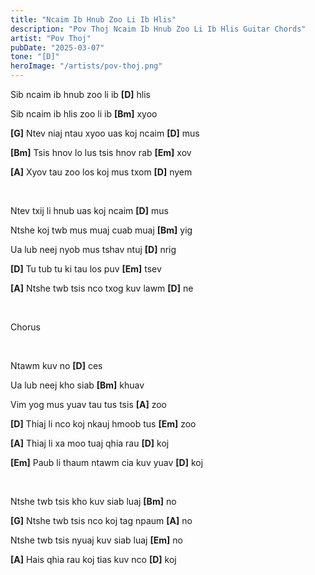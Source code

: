 ```yaml
---
title: "Ncaim Ib Hnub Zoo Li Ib Hlis"
description: "Pov Thoj Ncaim Ib Hnub Zoo Li Ib Hlis Guitar Chords"
artist: "Pov Thoj"
pubDate: "2025-03-07"
tone: "[D]"
heroImage: "/artists/pov-thoj.png"
---
```


Sib ncaim ib hnub zoo li ib <b>[D]</b> hlis

Sib ncaim ib hlis zoo li ib <b>[Bm]</b> xyoo

<b>[G]</b> Ntev niaj ntau xyoo uas koj ncaim <b>[D]</b> mus

<b>[Bm]</b> Tsis hnov lo lus tsis hnov rab <b>[Em]</b> xov

<b>[A]</b> Xyov tau zoo los koj mus txom <b>[D]</b> nyem

<br />

Ntev txij li hnub uas koj ncaim <b>[D]</b> mus

Ntshe koj twb mus muaj cuab muaj <b>[Bm]</b> yig

Ua lub neej nyob mus tshav ntuj <b>[D]</b> nrig

<b>[D]</b> Tu tub tu ki tau los puv <b>[Em]</b> tsev

<b>[A]</b> Ntshe twb tsis nco txog kuv lawm <b>[D]</b> ne

<br />

Chorus

<br />

Ntawm kuv no <b>[D]</b> ces

Ua lub neej kho siab <b>[Bm]</b> khuav

Vim yog mus yuav tau tus tsis <b>[A]</b> zoo

<b>[D]</b> Thiaj li nco koj nkauj hmoob tus <b>[Em]</b> zoo

<b>[A]</b> Thiaj li xa moo tuaj qhia rau <b>[D]</b> koj

<b>[Em]</b> Paub li thaum ntawm cia kuv yuav <b>[D]</b> koj

<br />

Ntshe twb tsis kho kuv siab luaj <b>[Bm]</b> no

<b>[G]</b> Ntshe twb tsis nco koj tag npaum <b>[A]</b> no

Ntshe twb tsis nyuaj kuv siab luaj <b>[Em]</b> no

<b>[A]</b> Hais qhia rau koj tias kuv nco <b>[D]</b> koj

